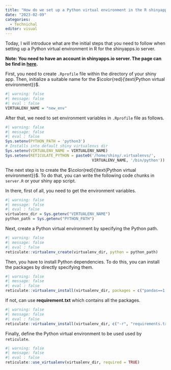 ```yaml
---
title: "How do we set up a Python virtual environment in the R shinyapps.io server?"
date: "2023-02-09"
categories:
  - Technichal
editor: visual
---
```


Today, I will introduce what are the initial steps that you need to follow when setting up a Python virtual environment in R for the shinyapps.io server.

**Note: You need to have an account in shinyapps.io server. The page can be find in [here](https://www.shinyapps.io/).**

First, you need to create `.Rprofile` file within the directory of your shiny app. Then, initialize a suitable name for the $\color{red}{\text{Python virtual environment}}$.

```r
#| warning: false
#| message: false
#| eval : false
VIRTUALENV_NAME = "new_env"
```

After that, we need to set environment variables in `.Rprofile` file as follows.

```r
#| warning: false
#| message: false
#| eval : false
Sys.setenv(PYTHON_PATH = 'python3')
# Installs into default shiny virtualenvs dir
Sys.setenv(VIRTUALENV_NAME = VIRTUALENV_NAME) 
Sys.setenv(RETICULATE_PYTHON = paste0('/home/shiny/.virtualenvs/', 
                                      VIRTUALENV_NAME, '/bin/python'))
```

The next step is to create the $\color{red}{\text{Python virtual environment}}$. To do that, you can write the following code chunks in `server.R` or your shiny app script.

In there, first of all, you need to get the environment variables.

```r
#| warning: false
#| message: false
#| eval : false
virtualenv_dir = Sys.getenv("VIRTUALENV_NAME")
python_path = Sys.getenv("PYTHON_PATH")
```

Next, create a Python virtual environment by specifying the Python path.

```r
#| warning: false
#| message: false
#| eval : false
reticulate::virtualenv_create(virtualenv_dir, python = python_path)
```

Then, you have to install Python dependencies. To do this, you can install the packages by directly specifying them. 

```r
#| warning: false
#| message: false
#| eval : false
reticulate::virtualenv_install(virtualenv_dir, packages = c("pandas==1.3.5")) 
```

If not, can use **requirement.txt** which contains all the packages.

```r
#| warning: false
#| message: false
#| eval : false
reticulate::virtualenv_install(virtualenv_dir, c("-r", "requirements.txt"))
```

Finally, define the Python virtual environment to be used used by `reticulate`. 

```r
#| warning: false
#| message: false
#| eval : false
reticulate::use_virtualenv(virtualenv_dir, required = TRUE)
```
